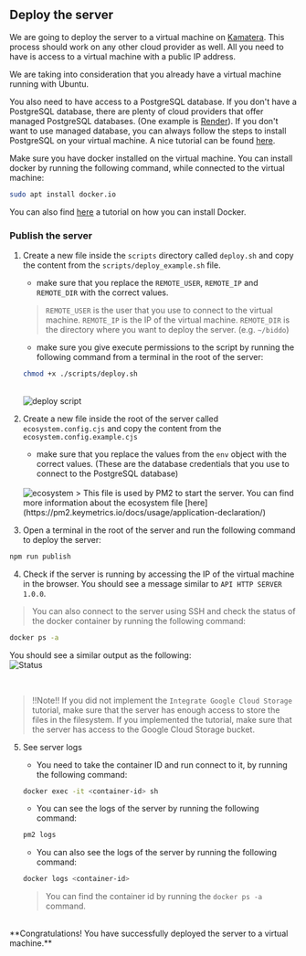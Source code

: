 
## Deploy the server

We are going to deploy the server to a virtual machine on [Kamatera](https://www.kamatera.com/). This process should work on any other cloud provider as well. All you need to have is access to a virtual machine with a public IP address.

We are taking into consideration that you already have a virtual machine running with Ubuntu.

You also need to have access to a PostgreSQL database. If you don't have a PostgreSQL database, there are plenty of cloud providers that offer managed PostgreSQL databases.
(One example is [Render](https://render.com/)). If you don't want to use managed database, you can always follow the steps to install PostgreSQL on your virtual machine. A nice tutorial can be found [here](https://www.digitalocean.com/community/tutorials/how-to-install-and-use-postgresql-on-ubuntu-22-04).



Make sure you have docker installed on the virtual machine. You can install docker by running the following command, while connected to the virtual machine:

```bash
sudo apt install docker.io
```

You can also find [here](https://docs.docker.com/engine/install/ubuntu/) a tutorial on how you can install Docker. 
### Publish the server

1. Create a new file inside the `scripts` directory called `deploy.sh` and copy the content from the `scripts/deploy_example.sh` file.

   - make sure that you replace the `REMOTE_USER`, `REMOTE_IP` and `REMOTE_DIR` with the correct values.
    > `REMOTE_USER` is the user that you use to connect to the virtual machine.
    > `REMOTE_IP` is the IP of the virtual machine.
    > `REMOTE_DIR` is the directory where you want to deploy the server. (e.g. `~/biddo`)

   - make sure you give execute permissions to the script by running the following command from a terminal in the root of the server:

    ```bash
    chmod +x ./scripts/deploy.sh
    ```

    <br/>
    <Zoom>
    <Image
      src="/server/deployment/1.png"
      alt="deploy script"
      width={1500}
      height={1500}
    />
    </Zoom>
    


2. Create a new file inside the root of the server called `ecosystem.config.cjs` and copy the content from the `ecosystem.config.example.cjs`
   - make sure that you replace the values from the `env` object with the correct values. (These are the database credentials that you use to connect to the PostgreSQL database)
   <br/>
   <Zoom>
    <Image
      src="/server/deployment/2.png"
      alt="ecosystem"
      width={1500}
      height={1500}
    />
    </Zoom>
    > This file is used by PM2 to start the server. You can find more information about the ecosystem file [here](https://pm2.keymetrics.io/docs/usage/application-declaration/)

   <br/>

3. Open a terminal in the root of the server and run the following command to deploy the server:

```bash
npm run publish
```

4. Check if the server is running by accessing the IP of the virtual machine in the browser. You should see a message similar to `API HTTP SERVER 1.0.0`.

> You can also connect to the server using SSH and check the status of the docker container by running the following command:
```bash
docker ps -a
```
You should see a similar output as the following:
<br/>
<Zoom>
<Image
  src="/server/deployment/3.png"
  alt="Status"
  width={1500}
  height={1500}
/>
</Zoom>

<br/>

> !!Note!! If you did not implement the `Integrate Google Cloud Storage` tutorial, make sure that the server has enough access to store the files in the filesystem. If you implemented the tutorial, make sure that the server has access to the Google Cloud Storage bucket.


5. See server logs
    - You need to take the container ID and run connect to it, by running the following command:
    ```bash
    docker exec -it <container-id> sh
    ```

    - You can see the logs of the server by running the following command:
    ```bash
    pm2 logs
    ```

    - You can also see the logs of the server by running the following command:
    ```bash
    docker logs <container-id>
    ```

    > You can find the container id by running the `docker ps -a` command.

<br/>
**Congratulations! You have successfully deployed the server to a virtual machine.**
